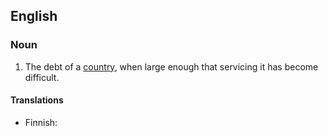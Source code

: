 ==English==
===Noun===
{{en-noun|sg=[[debt]] [[burden]]}}

# The debt of a [[country]], when large enough that servicing it has become difficult.

====Translations====
{{trans-top|debt which is difficult to service}}
* Finnish: {{t|fi|velkataakka}}
{{trans-mid}}
{{trans-bottom}}